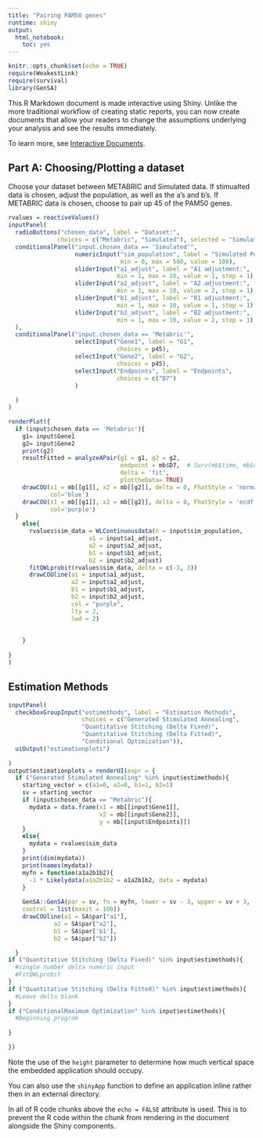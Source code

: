 ```yaml
---
title: "Pairing PAM50 genes"
runtime: shiny
output: 
  html_notebook: 
    toc: yes
---
```


```r
knitr::opts_chunk$set(echo = TRUE)
require(WeakestLink)
require(survival)
library(GenSA)
```

This R Markdown document is made interactive using Shiny. Unlike the more traditional workflow of creating static reports, you can now create documents that allow your readers to change the assumptions underlying your analysis and see the results immediately. 

To learn more, see [Interactive Documents](http://rmarkdown.rstudio.com/authoring_shiny.html).

## Part A: Choosing/Plotting a dataset

Choose your dataset between METABRIC and Simulated data.  If stimualted data is chosen, adjust the population, as well as the a's and b's.  If METABRIC data is chosen, choose to pair up 45 of the PAM50 genes.
```r
rvalues = reactiveValues()
inputPanel(
  radioButtons("chosen_data", label = "Dataset:",
              choices = c("Metabric", "Simulated"), selected = "Simulated"),
  conditionalPanel("input.chosen_data == 'Simulated'",
                   numericInput("sim_population", label = "Simulated Population",
                                min = 0, max = 500, value = 100),
                   sliderInput("a1_adjust", label = "A1 adjustment:",
                               min = 1, max = 10, value = 1, step = 1), 
                   sliderInput("a2_adjust", label = "A2 adjustment:",
                               min = 1, max = 10, value = 2, step = 1), 
                   sliderInput("b1_adjust", label = "B1 adjustment:",
                               min = 1, max = 10, value = 1, step = 1), 
                   sliderInput("b2_adjust", label = "B2 adjustment:",
                               min = 1, max = 10, value = 2, step = 1)
  ), 
  conditionalPanel("input.chosen_data == 'Metabric'",
                   selectInput("Gene1", label = "G1",
                               choices = p45),
                   selectInput("Gene2", label = "G2",
                               choices = p45),
                   selectInput("Endpoints", label = "Endpoints",
                               choices = c("D7")
                   )
                   
  ) 
)

renderPlot({
  if (input$chosen_data == 'Metabric'){
    g1= input$Gene1
    g2= input$Gene2
    print(g2)
    resultFitted = analyzeAPair(g1 = g1, g2 = g2,
                                endpoint = mb$D7,  # Surv(mb$time, mb$cens) 
                                delta = 'fit',
                                plottheData= TRUE)
    drawCOU(x1 = mb[[g1]], x2 = mb[[g2]], delta = 0, FhatStyle = 'normal',
            col='blue')
    drawCOU(x1 = mb[[g1]], x2 = mb[[g2]], delta = 0, FhatStyle = 'ecdf',
            col='purple')
  }
    else{
      rvalues$sim_data = WLContinuousdata(n = input$sim_population, 
                       a1 = input$a1_adjust, 
                       a2 = input$a2_adjust,
                       b1 = input$b1_adjust,
                       b2 = input$b2_adjust)
      fitQWLprobit(rvalues$sim_data, delta = c(-3, 3))
      drawCOUline(a1 = input$a1_adjust, 
                  a2 = input$a2_adjust,
                  b1 = input$b1_adjust,
                  b2 = input$b2_adjust, 
                  col = "purple",
                  lty = 2,
                  lwd = 2)
      
      
    }
  
}
)
```

## Estimation Methods

```r
inputPanel(
  checkboxGroupInput("estimethods", label = "Estimation Methods",
                     choices = c("Generated Stimulated Annealing", 
                     "Quantitative Stitching (Delta Fixed)",
                     "Quantitative Stitching (Delta Fitted)",
                     "Conditional Optimization")), 
  uiOutput("estimationplots")
  
)
output$estimationplots = renderUI(expr = {
  if ("Generated Stimulated Annealing" %in% input$estimethods){
    starting_vector = c(a1=0, a2=0, b1=1, b2=1)
    sv = starting_vector
    if (input$chosen_data == "Metabric"){
      mydata = data.frame(x1 = mb[[input$Gene1]], 
                          x2 = mb[[input$Gene2]], 
                          y = mb[[input$Endpoints]])  
    }
    else{
      mydata = rvalues$sim_data
    }
    print(dim(mydata))
    print(names(mydata))
    myfn = function(a1a2b1b2){
      -1 * Likelydata(a1a2b1b2 = a1a2b1b2, data = mydata)
    }
    
    GenSA::GenSA(par = sv, fn = myfn, lower = sv - 3, upper = sv + 3, 
    control = list(maxit = 100))
    drawCOUline(a1 = SA$par["a1"], 
             a2 = SA$par["a2"], 
             b1 = SA$par['b1'], 
             b2 = SA$par["b2"])

  }
if ("Quantitative Stitching (Delta Fixed)" %in% input$estimethods){
  #single number delta numeric input
  #FitQWLprobit 
}
if ("Quantitative Stitching (Delta Fitted)" %in% input$estimethods){
  #Leave delta blank
}
if ("ConditionalMaximum Optimization" %in% input$estimethods){
  #Beginning program
  
}

})
```

Note the use of the `height` parameter to determine how much vertical space the embedded application should occupy.

You can also use the `shinyApp` function to define an application inline rather then in an external directory.

In all of R code chunks above the `echo = FALSE` attribute is used. This is to prevent the R code within the chunk from rendering in the document alongside the Shiny components.



